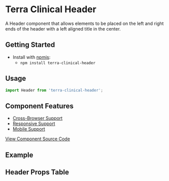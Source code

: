 


<Badge />

# Terra Clinical Header

A Header component that allows elements to be placed on the left and right ends of the header with a left aligned title in the center.

## Getting Started

- Install with [npmjs](https://www.npmjs.com):
  - `npm install terra-clinical-header`

## Usage 

``` jsx
import Header from 'terra-clinical-header';
```

## Component Features
* [Cross-Browser Support](https://engineering.cerner.com/terra-ui/contributing/terra-ui/component-standards#cross-browser-support)
* [Responsive Support](https://engineering.cerner.com/terra-ui/contributing/terra-ui/component-standards#responsive-support)
* [Mobile Support](https://engineering.cerner.com/terra-ui/contributing/terra-ui/component-standards#mobile-support)

[View Component Source Code](https://github.com/cerner/terra-clinical/tree/master/packages/terra-clinical-header)

## Example 
<TitleHeader title='Header With Title Only' />
<ContentHeader title='Header With Content' />
<HeaderLongText title='Header With Long Title' />
<HeaderLongTextWithContent title='Header With Long Title, Children, And Content' />
<Subheader title='Subheader with content' />

## Header Props Table 
<HeaderPropsTable />
